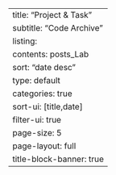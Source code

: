 ---
title: "Project & Task"
subtitle: "Code Archive"
listing:
  contents: posts_Lab
  sort:  "date desc"
  type: default
  categories: true
  sort-ui: [title,date]
  filter-ui: true
  page-size: 5
page-layout: full
title-block-banner: true 
---